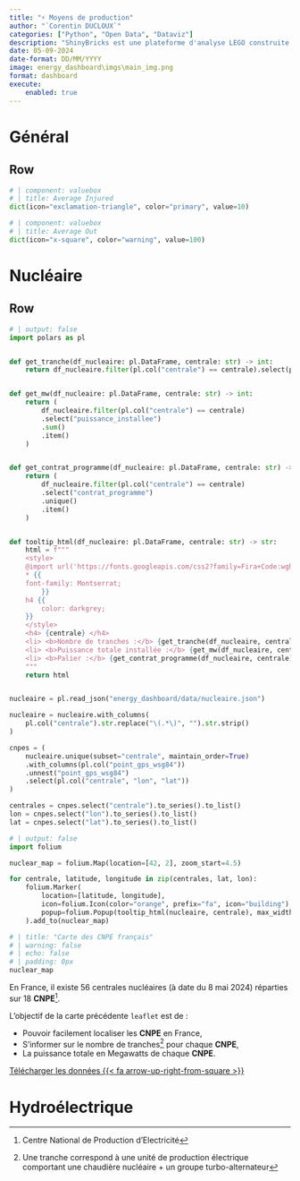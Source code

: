 ```yaml
---
title: "⚡ Moyens de production"
author: "`Corentin DUCLOUX`"
categories: ["Python", "Open Data", "Dataviz"]
description: "ShinyBricks est une plateforme d'analyse LEGO construite sur {{< fa brands r-project >}}."
date: 05-09-2024
date-format: DD/MM/YYYY
image: energy_dashboard\imgs\main_img.png
format: dashboard
execute: 
    enabled: true
---
```


<link rel="stylesheet" href="energy_dashboard/dashboard_styles.css">

# Général

## Row

```python
# | component: valuebox
# | title: Average Injured
dict(icon="exclamation-triangle", color="primary", value=10)
```

```python
# | component: valuebox
# | title: Average Out
dict(icon="x-square", color="warning", value=100)
```

# Nucléaire

## Row {.tabset}

```python
# | output: false
import polars as pl


def get_tranche(df_nucleaire: pl.DataFrame, centrale: str) -> int:
    return df_nucleaire.filter(pl.col("centrale") == centrale).select(pl.count()).item()


def get_mw(df_nucleaire: pl.DataFrame, centrale: str) -> int:
    return (
        df_nucleaire.filter(pl.col("centrale") == centrale)
        .select("puissance_installee")
        .sum()
        .item()
    )


def get_contrat_programme(df_nucleaire: pl.DataFrame, centrale: str) -> str:
    return (
        df_nucleaire.filter(pl.col("centrale") == centrale)
        .select("contrat_programme")
        .unique()
        .item()
    )


def tooltip_html(df_nucleaire: pl.DataFrame, centrale: str) -> str:
    html = f"""
    <style>
    @import url('https://fonts.googleapis.com/css2?family=Fira+Code:wght@300..700&family=Montserrat:ital,wght@0,100..900;1,100..900&display=swap');
    * {{
    font-family: Montserrat;
        }}
    h4 {{
        color: darkgrey;
    }}
    </style>
    <h4> {centrale} </h4>
    <li> <b>Nombre de tranches :</b> {get_tranche(df_nucleaire, centrale)}
    <li> <b>Puissance totale installée :</b> {get_mw(df_nucleaire, centrale)} MW
    <li> <b>Palier :</b> {get_contrat_programme(df_nucleaire, centrale)}
    """
    return html


nucleaire = pl.read_json("energy_dashboard/data/nucleaire.json")

nucleaire = nucleaire.with_columns(
    pl.col("centrale").str.replace("\(.*\)", "").str.strip()
)

cnpes = (
    nucleaire.unique(subset="centrale", maintain_order=True)
    .with_columns(pl.col("point_gps_wsg84"))
    .unnest("point_gps_wsg84")
    .select(pl.col("centrale", "lon", "lat"))
)

centrales = cnpes.select("centrale").to_series().to_list()
lon = cnpes.select("lon").to_series().to_list()
lat = cnpes.select("lat").to_series().to_list()
```

```python
# | output: false
import folium

nuclear_map = folium.Map(location=[42, 2], zoom_start=4.5)

for centrale, latitude, longitude in zip(centrales, lat, lon):
    folium.Marker(
        location=[latitude, longitude],
        icon=folium.Icon(color="orange", prefix="fa", icon="building"),
        popup=folium.Popup(tooltip_html(nucleaire, centrale), max_width=600),
    ).add_to(nuclear_map)
```

```python
# | title: "Carte des CNPE français"
# | warning: false
# | echo: false
# | padding: 0px
nuclear_map
```

::: {.card title="Informations complémentaires"}
En France, il existe 56 centrales nucléaires (à date du 8 mai 2024) réparties sur 18 **CNPE**^[Centre National de Production d'Electricité]. 

L'objectif de la carte précédente `leaflet` est de :

- Pouvoir facilement localiser les **CNPE** en France,
- S'informer sur le nombre de tranches^[Une tranche correspond à une unité de production électrique comportant une chaudière nucléaire + un groupe turbo-alternateur] pour chaque **CNPE**,
- La puissance totale en Megawatts de chaque **CNPE**.

[Télécharger les données  {{< fa arrow-up-right-from-square >}}](assets/en_cv.pdf){.btn .btn-outline-primary .btn role="button" .center}
:::

# Hydroélectrique